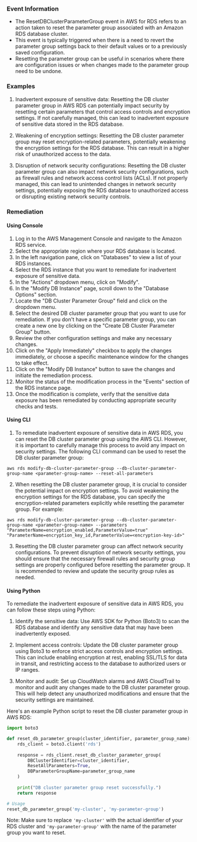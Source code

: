 
### Event Information

- The ResetDBClusterParameterGroup event in AWS for RDS refers to an action taken to reset the parameter group associated with an Amazon RDS database cluster.
- This event is typically triggered when there is a need to revert the parameter group settings back to their default values or to a previously saved configuration.
- Resetting the parameter group can be useful in scenarios where there are configuration issues or when changes made to the parameter group need to be undone.


### Examples

1. Inadvertent exposure of sensitive data: Resetting the DB cluster parameter group in AWS RDS can potentially impact security by resetting certain parameters that control access controls and encryption settings. If not carefully managed, this can lead to inadvertent exposure of sensitive data stored in the RDS database.

2. Weakening of encryption settings: Resetting the DB cluster parameter group may reset encryption-related parameters, potentially weakening the encryption settings for the RDS database. This can result in a higher risk of unauthorized access to the data.

3. Disruption of network security configurations: Resetting the DB cluster parameter group can also impact network security configurations, such as firewall rules and network access control lists (ACLs). If not properly managed, this can lead to unintended changes in network security settings, potentially exposing the RDS database to unauthorized access or disrupting existing network security controls.

### Remediation

#### Using Console

1. Log in to the AWS Management Console and navigate to the Amazon RDS service.
2. Select the appropriate region where your RDS database is located.
3. In the left navigation pane, click on "Databases" to view a list of your RDS instances.
4. Select the RDS instance that you want to remediate for inadvertent exposure of sensitive data.
5. In the "Actions" dropdown menu, click on "Modify".
6. In the "Modify DB Instance" page, scroll down to the "Database Options" section.
7. Locate the "DB Cluster Parameter Group" field and click on the dropdown menu.
8. Select the desired DB cluster parameter group that you want to use for remediation. If you don't have a specific parameter group, you can create a new one by clicking on the "Create DB Cluster Parameter Group" button.
9. Review the other configuration settings and make any necessary changes.
10. Click on the "Apply Immediately" checkbox to apply the changes immediately, or choose a specific maintenance window for the changes to take effect.
11. Click on the "Modify DB Instance" button to save the changes and initiate the remediation process.
12. Monitor the status of the modification process in the "Events" section of the RDS instance page.
13. Once the modification is complete, verify that the sensitive data exposure has been remediated by conducting appropriate security checks and tests.

#### Using CLI

1. To remediate inadvertent exposure of sensitive data in AWS RDS, you can reset the DB cluster parameter group using the AWS CLI. However, it is important to carefully manage this process to avoid any impact on security settings. The following CLI command can be used to reset the DB cluster parameter group:

```
aws rds modify-db-cluster-parameter-group --db-cluster-parameter-group-name <parameter-group-name> --reset-all-parameters
```

2. When resetting the DB cluster parameter group, it is crucial to consider the potential impact on encryption settings. To avoid weakening the encryption settings for the RDS database, you can specify the encryption-related parameters explicitly while resetting the parameter group. For example:

```
aws rds modify-db-cluster-parameter-group --db-cluster-parameter-group-name <parameter-group-name> --parameters "ParameterName=encryption_enabled,ParameterValue=true" "ParameterName=encryption_key_id,ParameterValue=<encryption-key-id>"
```

3. Resetting the DB cluster parameter group can affect network security configurations. To prevent disruption of network security settings, you should ensure that the necessary firewall rules and security group settings are properly configured before resetting the parameter group. It is recommended to review and update the security group rules as needed.

#### Using Python

To remediate the inadvertent exposure of sensitive data in AWS RDS, you can follow these steps using Python:

1. Identify the sensitive data: Use AWS SDK for Python (Boto3) to scan the RDS database and identify any sensitive data that may have been inadvertently exposed.

2. Implement access controls: Update the DB cluster parameter group using Boto3 to enforce strict access controls and encryption settings. This can include enabling encryption at rest, enabling SSL/TLS for data in transit, and restricting access to the database to authorized users or IP ranges.

3. Monitor and audit: Set up CloudWatch alarms and AWS CloudTrail to monitor and audit any changes made to the DB cluster parameter group. This will help detect any unauthorized modifications and ensure that the security settings are maintained.

Here's an example Python script to reset the DB cluster parameter group in AWS RDS:

```python
import boto3

def reset_db_parameter_group(cluster_identifier, parameter_group_name):
    rds_client = boto3.client('rds')
    
    response = rds_client.reset_db_cluster_parameter_group(
        DBClusterIdentifier=cluster_identifier,
        ResetAllParameters=True,
        DBParameterGroupName=parameter_group_name
    )
    
    print("DB cluster parameter group reset successfully.")
    return response

# Usage
reset_db_parameter_group('my-cluster', 'my-parameter-group')
```

Note: Make sure to replace `'my-cluster'` with the actual identifier of your RDS cluster and `'my-parameter-group'` with the name of the parameter group you want to reset.

